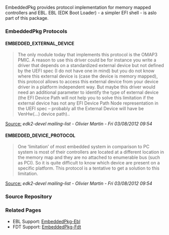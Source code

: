 EmbeddedPkg provides protocol implementation for memory mapped controllers and EBL. EBL (EDK Boot Loader) - a simpler EFI shell - is aslo part of this package. 

=== EmbeddedPkg Protocols ===
==== EMBEDDED_EXTERNAL_DEVICE ====
<blockquote>
The only module today that implements this protocol is the OMAP3 PMIC.
A reason to use this driver could be for instance you write a driver that depends on a standardized external device but not defined by the UEFI spec (I do not have one in mind) but you do not know where this external device is (case the device is memory mapped), this protocol allows to access this external device from your device driver in a platform independent way.
But maybe this driver would need an additional parameter to identify the type of external device (the EFI Device Path will not help you to solve this limitation if the external device has not any EFI Device Path Node representation in the UEFI spec – probably all the External Device will have be VenHw(...) device path)..
</blockquote>
<u>Source:</u> <i>edk2-devel mailing-list - Olivier Martin - Fri 03/08/2012 09:54</i>

==== EMBEDDED_DEVICE_PROTOCOL ====
<blockquote>
One ‘limitation’ of most embedded system in comparison to PC system is most of their controllers are located at a different location in the memory map and they are no attached to enumerable bus (such as PCI). So it is quite difficult to know which device are present on a specific platform.
This protocol is a tentative to get a solution to this limitation.
</blockquote>
<u>Source:</u> <i>edk2-devel mailing-list - Olivier Martin - Fri 03/08/2012 09:54</i>

=== Source Repository ===
{{Edk2SubPkg|EmbeddedPkg}}

=== Related Pages ===
* EBL Support: [[EmbeddedPkg-Ebl]]
* FDT Support: [[EmbeddedPkg-Fdt]]

<!-- [[Category:ARM]] -->
<!-- [[Category:EDKII Packages]] -->
<!-- [[Category:EDKII]] -->